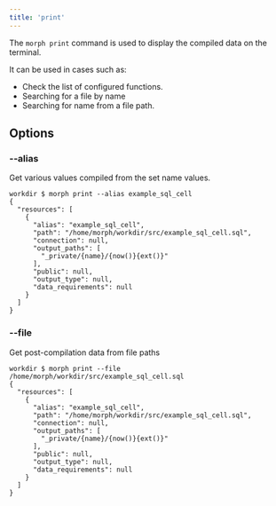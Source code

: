 ```yaml
---
title: 'print'
---
```


The `morph print` command is used to display the compiled data on the terminal.

It can be used in cases such as:

- Check the list of configured functions.
- Searching for a file by name
- Searching for name from a file path.

## Options

### --alias

Get various values compiled from the set name values.

```shell
workdir $ morph print --alias example_sql_cell
{
  "resources": [
    {
      "alias": "example_sql_cell",
      "path": "/home/morph/workdir/src/example_sql_cell.sql",
      "connection": null,
      "output_paths": [
        "_private/{name}/{now()}{ext()}"
      ],
      "public": null,
      "output_type": null,
      "data_requirements": null
    }
  ]
}
```

### --file

Get post-compilation data from file paths

```shell
workdir $ morph print --file /home/morph/workdir/src/example_sql_cell.sql
{
  "resources": [
    {
      "alias": "example_sql_cell",
      "path": "/home/morph/workdir/src/example_sql_cell.sql",
      "connection": null,
      "output_paths": [
        "_private/{name}/{now()}{ext()}"
      ],
      "public": null,
      "output_type": null,
      "data_requirements": null
    }
  ]
}
```